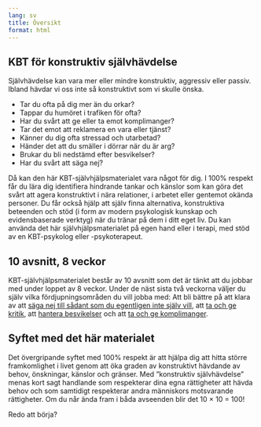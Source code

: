 ```yaml
---
lang: sv
title: Översikt
format: html
---
```


## KBT för konstruktiv självhävdelse

Självhävdelse kan vara mer eller mindre konstruktiv, aggressiv eller passiv. Ibland hävdar vi oss inte så konstruktivt som vi skulle önska.

-   Tar du ofta på dig mer än du orkar?
-   Tappar du humöret i trafiken för ofta?
-   Har du svårt att ge eller ta emot komplimanger?
-   Tar det emot att reklamera en vara eller tjänst?
-   Känner du dig ofta stressad och utarbetad?
-   Händer det att du smäller i dörrar när du är arg?
-   Brukar du bli nedstämd efter besvikelser?
-   Har du svårt att säga nej?

Då kan den här KBT-självhjälpsmaterialet vara något för dig. I 100% respekt får du lära dig identifiera hindrande tankar och känslor som kan göra det svårt att agera konstruktivt i nära relationer, i arbetet eller gentemot okända personer. Du får också hjälp att själv finna alternativa, konstruktiva beteenden och stöd (i form av modern psykologisk kunskap och evidensbaserade verktyg) när du tränar på dem i ditt eget liv. Du kan använda det här självhjälpsmaterialet på egen hand eller i terapi, med stöd av en KBT-psykolog eller -psykoterapeut.

## 10 avsnitt, 8 veckor

KBT-självhjälpsmaterialet består av 10 avsnitt som det är tänkt att du jobbar med under loppet av 8 veckor. Under de näst sista två veckorna väljer du själv vilka fördjupningsområden du vill jobba med: Att bli bättre på att klara av att [säga nej till sådant som du egentligen inte själv vill](6-0.qmd), att [ta och ge kritik](7-0.qmd), att [hantera besvikelser](8-0.qmd) och att [ta och ge komplimanger](9-0.qmd).

## Syftet med det här materialet

Det övergripande syftet med 100% respekt är att hjälpa dig att hitta större framkomlighet i livet genom att öka graden av konstruktivt hävdande av behov, önskningar, känslor och gränser. Med ”konstruktiv självhävdelse” menas kort sagt handlande som respekterar dina egna rättigheter att hävda behov och som samtidigt respekterar andra människors motsvarande rättigheter. Om du når ända fram i båda avseenden blir det 10 × 10 = 100!

Redo att börja?
